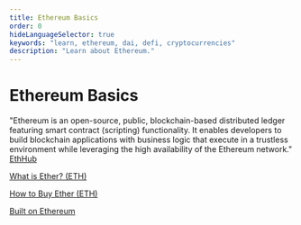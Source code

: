 ```yaml
---
title: Ethereum Basics
order: 0
hideLanguageSelector: true
keywords: "learn, ethereum, dai, defi, cryptocurrencies"
description: "Learn about Ethereum."
---
```


# Ethereum Basics

"Ethereum is an open-source, public, blockchain-based distributed ledger featuring smart contract (scripting) functionality. It enables developers to build blockchain applications with business logic that execute in a trustless environment while leveraging the high availability of the Ethereum network." [EthHub](https://docs.ethhub.io/ethereum-basics/what-is-ethereum/)

<List>

[What is Ether? (ETH)](https://docs.ethhub.io/ethereum-basics/what-is-ether/)

[How to Buy Ether (ETH)](https://docs.ethhub.io/using-ethereum/how-to-buy-ether/)

[Built on Ethereum ](https://docs.ethhub.io/built-on-ethereum/built-on-ethereum/)

</List>
